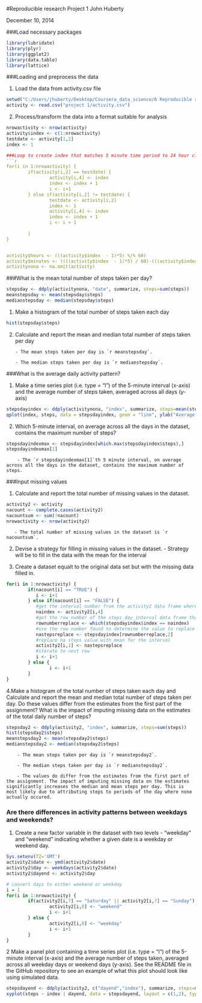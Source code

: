 #Reproducible research Project 1
John Huberty

December 10, 2014

###Load necessary packages
```r
library(lubridate)
library(plyr)
library(ggplot2)
library(data.table)
library(lattice)
```

###Loading and preprocess the data

1. Load the data from activity.csv file
```r
setwd("C:/Users/jhuberty/Desktop/Coursera_data_science/6 Reproducible research")
activity <- read.csv("project 1/activity.csv")
```
2. Process/transform the data into a format suitable for analysis
```r
nrowactivity <- nrow(activity)
activity$index <- c(1:nrowactivity) 
testdate <- activity[1,2]
index <- 1

###Loop to create index that matches 5 minute time period to 24 hour clock.
```r
for(i in 1:nrowactivity) {
        if(activity[i,2] == testdate) {
                activity[i,4] <- index
                index <- index + 1
                i <- i+1                
        } else if(activity[i,2] != testdate) {
                testdate <- activity[i,2]
                index <- 1
                activity[i,4] <- index
                index <- index + 1
                i <- i + 1
                
        }
}


activity$hours <- (((activity$index  - 1)*5) %/% 60)      
activity$minutes <- ((((activity$index  - 1)*5) / 60)-(((activity$index  - 1)*5) %/% 60))*60 
activitynona <- na.omit(activity)
```

###What is the mean total number of steps taken per day?
```r
stepsday <- ddply(activitynona, "date", summarize, steps=sum(steps))
meanstepsday <- mean(stepsday$steps)
medianstepsday <- median(stepsday$steps)
```

1. Make a histogram of the total number of steps taken each day
```r
hist(stepsday$steps)
```

2. Calculate and report the mean and median total number of steps taken per day
       
       - The mean steps taken per day is `r meanstepsday`. 
       
       - The median steps taken per day is `r medianstepsday`.

###What is the average daily activity pattern? 

1. Make a time series plot (i.e. type = "l") of the 5-minute interval (x-axis) and 
the average number of steps taken, averaged across all days (y-axis)

```r
stepsdayindex <- ddply(activitynona, "index", summarize, steps=mean(steps))
qplot(index, steps, data = stepsdayindex, geom = "line", ylab("Average number of step"), xlab("5 minute time interval"))
```

2. Which 5-minute interval, on average across all the days in the dataset, contains the maximum number of steps?

```r
stepsdayindexmax <- stepsdayindex[which.max(stepsdayindex$steps),]
stepsdayindexmax[1]
```

        - The `r stepsdayindexmax[1]`th 5 minute interval, on average across all the days in the dataset, contains the maximum number of steps. 

###Input missing values

1. Calculate and report the total number of missing values in the dataset.

```r
activity2 <- activity
nacount <- complete.cases(activity2)
nacountsum <- sum(!nacount)
nrowactivity <- nrow(activity2)
```
       - The total number of missing values in the dataset is `r nacountsum`.

2. Devise a strategy for filling in missing values in the dataset.
        - Strategy will be to fill in the data with the mean for the interval
        
3. Create a dataset equalt to the original data set but with the missing data filled in.
```r
for(i in 1:nrowactivity) {
        if(nacount[i] == "TRUE") {
           i <- i+1
        } else if(nacount[i] == "FALSE") {
           #get the interval number from the activity2 data frame where there is an na value
           naindex <- activity2[i,4]
           #get the row number of the steps_day_interval data frame that corresponds to the interval above
           rownumberreplace <- which(stepsdayindex$index == naindex)
           #use the row number found to determine the value to replace the na value with
           nastepsreplace <- stepsdayindex[rownumberreplace,2]
           #replace na steps value with mean for the interval
           activity2[i,1] <- nastepsreplace 
           #iterate to next row
           i <- i+1
        } else {
                i <- i+1
        }
}
```

4.Make a histogram of the total number of steps taken each day and Calculate and report the mean and median total number of steps taken per day. Do these values differ from the estimates from the first part of the assignment? What is the impact of imputing missing data on the estimates of the total daily number of steps?
```r
stepsday2 <- ddply(activity2, "index", summarize, steps=sum(steps))
hist(stepsday2$steps)
meanstepsday2 <- mean(stepsday2$steps)
medianstepsday2 <- median(stepsday2$steps)
```

        - The mean steps taken per day is `r meanstepsday2`. 
       
        - The median steps taken per day is `r medianstepsday2`.

        - The values do differ from the estimates from the first part of the assignment. The impact of imputing missing data on the estimates significantly increases the median and mean steps per day. This is most likely due to attributing steps to periods of the day where none actually occured. 

### Are there differences in activity patterns between weekdays and weekends? 

1. Create a new factor variable in the dataset with two levels - "weekday" and "weekend" indicating whether a given date is a weekday or weekend day.

```r
Sys.setenv(TZ='GMT')
activity2$date <- ymd(activity2$date)
activity2$day <- weekdays(activity2$date)
activity2$dayend <- activity2$day

# convert days to either weekend or weekday
i = 1
for(i in 1:nrowactivity) {
        if(activity2[i,7] == "Saturday" || activity2[i,7] == "Sunday") {
                activity2[i,8] <- "weekend"
                i <- i+1
        } else {
                activity2[i,8] <- "weekday"
                i <- i+1
        }
}
```
2 Make a panel plot containing a time series plot (i.e. type = "l") of the 5-minute interval (x-axis) and the average number of steps taken, averaged across all weekday days or weekend days (y-axis). See the README file in the GitHub repository to see an example of what this plot should look like using simulated data.

```r
stepsdayend <- ddply(activity2, c("dayend","index"), summarize, steps=mean(steps))
xyplot(steps ~ index | dayend, data = stepsdayend, layout = c(1,2), type = "l")
```








